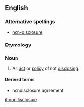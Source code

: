 ==English==
===Alternative spellings===
*[[non-disclosure]]

===Etymology===
{{prefix|non|disclosure}}

===Noun===
{{en-noun}}
# An [[act]] or [[policy]] of not [[disclose|disclosing]].

====Derived terms====
*[[nondisclosure agreement]]

[[it:nondisclosure]]